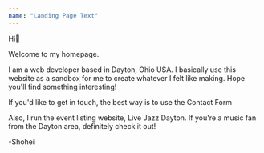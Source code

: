 ```yaml
---
name: "Landing Page Text"
---
```



Hi👋

Welcome to my homepage.

I am a web developer based in Dayton, Ohio USA. I basically use this website as a sandbox for me to create whatever I felt like making. Hope you'll find something interesting!

If you'd like to get in touch, the best way is to <Link to="/contact">use the Contact Form</Link>

Also, I run the event listing website, <Link to="https://livejazzdayton.com">Live Jazz Dayton</Link>. If you're a music fan from the Dayton area, definitely check it out!

-Shohei